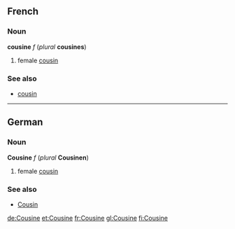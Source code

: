 ==French==
===Noun===
'''cousine''' ''f'' (''plural'' '''cousines''')

#female [[cousin]]

===See also===
*[[cousin#French|cousin]]

----
==German==
===Noun===
'''Cousine''' ''f'' (''plural'' '''Cousinen''')

#female [[cousin]]

===See also===
*[[Cousin#German|Cousin]]

[[de:Cousine]]
[[et:Cousine]]
[[fr:Cousine]]
[[gl:Cousine]]
[[fi:Cousine]]